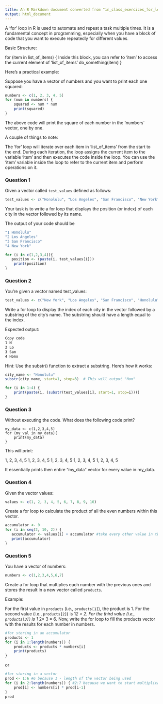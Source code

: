 ```yaml
---
title: An R Markdown document converted from "in_class_exercices_for_loops.ipynb"
output: html_document
---
```


A 'for' loop in R is used to automate and repeat a task multiple times. It is a fundamental concept in programming, 
especially when you have a block of code that you want to execute repeatedly for different values.

Basic Structure:

for (item in list_of_items) {
    Inside this block, you can refer to 'item' to access the current element of 'list_of_items'
    do_something(item)
}

Here's a practical example:

Suppose you have a vector of numbers and you want to print each one squared:

```r
numbers <- c(1, 2, 3, 4, 5)
for (num in numbers) {
    squared <- num * num
    print(squared)
}
```

The above code will print the square of each number in the 'numbers' vector, one by one.

A couple of things to note:

The 'for' loop will iterate over each item in 'list_of_items' from the start to the end.
During each iteration, the loop assigns the current item to the variable 'item' and then executes the code inside the loop.
You can use the 'item' variable inside the loop to refer to the current item and perform operations on it.

### Question 1

Given a vector called `test_values` defined as follows:

```r
test_values <- c("Honolulu", "Los Angeles", "San Francisco", "New York")
```
Your task is to write a for loop that displays the position (or index) of each city in the vector followed by its name.

The output of your code should be

```bash
"1 Honolulu"
"2 Los Angeles"
"3 San Francisco"
"4 New York"
```

```r
for (i in c(1,2,3,4)){
   position <- (paste(i, test_values[i]))
    print(position)
}
```

### Question 2

You're given a vector named test_values:

```r
test_values <- c("New York", "Los Angeles", "San Francisco", "Honolulu")
```
Write a for loop to display the index of each city in the vector followed by a substring of the city's name. The substring should have a length equal to the index.

Expected output:

```bash
Copy code
1 N 
2 Lo
3 San
4 Hono
```

Hint: Use the substr() function to extract a substring. Here's how it works:

```r
city_name <- "Honolulu"
substr(city_name, start=1, stop=3)  # This will output "Hon"
```

```r
for (i in 1:4) {
    print(paste(i, (substr(test_values[i], start=1, stop=i))))
}
```

### Question 3
Without executing the code. What does the following code print?
```
my_data <- c(1,2,3,4,5)
for (my_val in my_data){
    print(my_data)
}
```

This will print:

1, 2, 3, 4, 5
1, 2, 3, 4, 5
1, 2, 3, 4, 5
1, 2, 3, 4, 5
1, 2, 3, 4, 5

It essentially prints then entire "my_data" vector for every value in my_data.

### Question 4

Given the vector values:

```r
values <- c(1, 2, 3, 4, 5, 6, 7, 8, 9, 10)
```


Create a for loop to calculate the product of all the even numbers within this vector.


```r
accumulator <- 0
for (i in seq(2, 10, 2)) {
   accumulator <- values[i] + accumulator #take every other value in the sequence from position 2:10
   print(accumulator)
}
```

### Question 5
You have a vector of numbers:

```r
numbers <- c(1,2,3,4,5,6,7)
```

Create a for loop that multiplies each number with the previous ones and stores the result in a new vector called `products`.

Example:

For the first value in `products` (i.e., `products[1]`), the product is 1.
For the second value (i.e., `products[2]`) is 1*2 = 2.
For the third value (i.e., `products[3]`) is 1* 2* 3 = 6.
Now, write the for loop to fill the products vector with the results for each number in numbers.

```r
#for storing in an accumulator
products <- 1
for (i in 1:length(numbers)) {
    products <- products * numbers[i]
    print(products)
}
```
or
```r
#for storing in a vector
prod <- 1:6 #6 because 1 - length of the vector being used
for (i in 2:length(numbers)) { #2:7 because we want to start multiplication with the second value in numbers
    prod[i] <- numbers[i] * prod[i-1]
}
prod
```


